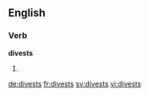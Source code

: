 ==English==

===Verb===
'''divests'''

# {{en-third-person singular of|divest}}

[[de:divests]]
[[fr:divests]]
[[sv:divests]]
[[vi:divests]]